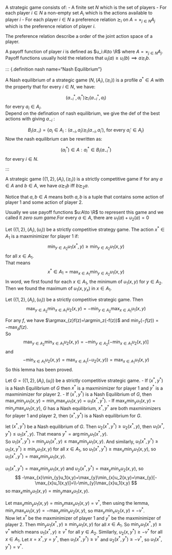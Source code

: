 
::: {.definition  name="Strategic Games"}

A strategic game consists of:
- A finite set $N$ which is the set of players
- For each player $i\in N$ a non-empty set $A_i$ which is the actions available to player $i$ 
- For each player $i\in N$ a preference relation $\succsim_i$ on $A=\times_{j\in N}A_j$ which is the preference relation of player $i$.

:::

The preference relation describe a order of the joint action space of a player.


::: {.definition  name="Payoff Functions"}

A payoff function of player $i$ is defined as $u_i:A\to \R$ where $A=\times_{j\in N}A_j$. Payoff functions usually hold the relations that $u_i(a)\ge u_i(b)\implies a\succsim_i b$.

:::


::: {.definition nash name="Nash Equilibrium"}

A Nash equilibrium of a strategic game $(N,(A_i),(\succsim_i))$ is a profile $a^{*}\in A$ with the property that for every $i\in N$, we have:

$$ (a_{-i}^{*},a_i^{*})\succsim_i(a_{-i}^{*},a_i) $$
for every $a_i\in A_i$.  
Depend on the defination of nash equilibrium, we give the def of the best actions with giving $a_{-i}$ :

$$ B_i(a_{-i})=\{a_i\in A_i:(a_{-i},a_i)\succsim_i(a_{-i},a_i')\text{, for every }a_i'\in A_i\} $$
Now the nash equilibrium can be rewritten as:

$$ (a_i^{*})\in A:a_i^{*}\in B_i(a_{-i}^{*}) $$
for every $i\in N$.


:::


::: {.definition  name="Strictly Competitive Game"}

A strategic game $(\{1,2\},(A_i),(\succsim_i))$ is a strictly competitive game if for any $a\in A$ and $b\in A$, we have $a\succsim_1 b$ iff $b\succsim_2a$.  

:::

Notice that $a,b\in A$ means both $a,b$ is a tuple that contains some action of player 1 and some action of player 2.

Usually we use payoff functions $u:A\to \R$ to represent this game and we called it *zero sum game*.For every $a\in A$, there are $u_1(a)+u_2(a)=0$ 


::: {.definition  name="Maxminimize"}

Let $(\{1,2\},(A_i),(u_i))$ be a strictly competitive strategy game. The action $x^{*}\in A_1$ is a maxminimizer for player 1 if:
$$ \min_{y\in A_2}u_1(x^{*},y)\ge \min_{y\in A_2}u_1(x,y) $$
for all $x\in A_1$.  
That means  
$$ x^{*}\in A_1=\max_{x\in A_1} \min_{y\in A_2}u_1(x,y) $$
In word, we first found for each $x\in A_1$, the minimum of $u_1(x,y)$ for $y\in A_2$. Then we found the maximum of $u_1(x,y_x)$ in $x\in A_1$.



:::


::: {.lemma  name=""}

Let $(\{1,2\},(A_i),(u_i))$ be a strictly competitive strategic game. Then 
$$ \max_{y\in A_2}\min_{x\in A_1}u_2(x,y)=-\min_{y\in A_2}\max_{x\in A_1}u_1(x,y) $$


:::

::: {.proof}

For any $f$, we have $\argmax_{z}f(z)=\argmin_z(-f(z))$ and $\min_z(-f(z))=-\max_zf(z)$.  
So 
$$ \max_{y\in A_2}\min_{x\in A_1}u_2(x,y)=-\min_{y\in A_2}[-\min_{x\in A_1}u_2(x,y)] $$
and 
$$ -\min_{x\in A_1}u_2(x,y)=\max_{x\in A_1}(-u_2(x,y))=\max_{x\in A_1}u_1(x,y) $$
So this lemma has been proved.


:::

::: {.theorem  name=""}

Let $G=(\{1,2\},(A_i),(u_i))$ be a strictly competitive strategic game.
- If $(x^{*},y^{*})$ is a Nash Equilibrium of $G$ then $x^{*}$ is a maxminimizer for player 1 and $y^{*}$ is a maxminimizer for player 2.
- If $(x^{*},y^{*})$ is a Nash Equilibrium of $G$, then $\max_{x}\min_{y}u_1(x,y)=\min_{y}\max_{x}u_1(x,y)=u_1(x^{*},y^{*})$.
- If $\max_{x}\min_{y}u_1(x,y)=\min_{y}\max_{x}u_1(x,y)$,  $G$ has a Nash equilibrium, $x^{*},y^{*}$ are both maxminimizers for player 1 and player 2, then $(x^{*},y^{*})$ is a Nash equilibrium for $G$.

:::

::: {.proof}

let $(x^{*},y^{*})$ be a Nash equilibrium of $G$. Then $u_2(x^{*},y^{*})\ge u_2(x^{*},y)$, then $u_1(x^{*},y^{*})\le u_1(x^{*},y)$. That means $y^{*}=\arg\min_{y}u_1(x^{*},y)$.  
So $u_1(x^{*},y^{*})=\min_{y}u_1(x^{*},y)\le \max_{x}\min_{y}u_1(x,y)$. And similarly, $u_1(x^{*},y^{*})\ge u_1(x,y^{*})\ge \min_{y}u_1(x,y)$ for all $x\in A_1$, so $u_1(x^{*},y^{*})\ge \max_{x}\min_{y}u_1(x,y)$, so $u_1(x^{*},y^{*})=\max_{x}\min_{y}u_1(x,y)$.  

$u_1(x^{*},y^{*})=\max_{x}\min_{y}u_1(x,y)$ and $u_2(x^{*},y^{*})=\max_{y}\min_{x}u_2(x,y)$, so  
$$ -\max_{x}\min_{y}u_1(x,y)=\max_{y}\min_{x}u_2(x,y)=\max_{y}[-\max_{x}u_1(x,y)]=\\-\min_{y}\max_{x}u_1(x,y) $$
so $\max_{x}\min_{y}u_1(x,y)=\min_{y}\max_{x}u_1(x,y)$.  

Let $\max_{x}\min_{y}u_1(x,y)=\min_{y}\max_{x}u_1(x,y)=v^{*}$, then using the lemma, $\min_{y}\max_{x}u_1(x,y)=-\max_{y}\min_{x}u_2(x,y)$, so $\max_{y}\min_{x}u_2(x,y)=-v^{*}$.  
Now let $x^{*}$ be the maxminimizer of player 1 and $y^{*}$ be the maxminimizer of player 2. Then $\min_{y}u_1(x^{*},y)\ge \min_{y}u_1(x,y)$ for all $x\in A_1$. So $\min_{y}u_1(x^{*},y)\ge v^{*}$ which means $u_1(x^{*},y)\ge v^{*}$ for all $y\in A_2$. Similarly, $u_2(x,y^{*})\ge -v^{*}$ for all $x\in A_1$. Let $x=x^{*},y=y^{*}$, then  $u_1(x^{*},y^{*})\ge v^{*}$ and $u_2(x^{*},y^{*})\ge -v^{*}$, so $u_1(x^{*},y^{*})=v^{*}$.



:::
















